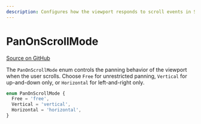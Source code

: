 ```yaml
---
description: Configures how the viewport responds to scroll events in SvelteFlow, allowing free, vertical, or horizontal panning.
---
```


# PanOnScrollMode

[Source on GitHub](https://github.com/xyflow/xyflow/blob/main/packages/system/src/types/general.ts#167)

The `PanOnScrollMode` enum controls the panning behavior of the viewport when the user scrolls. Choose `Free` for unrestricted panning, `Vertical` for up-and-down only, or `Horizontal` for left-and-right only.

```ts
enum PanOnScrollMode {
  Free = 'free',
  Vertical = 'vertical',
  Horizontal = 'horizontal',
}
```

